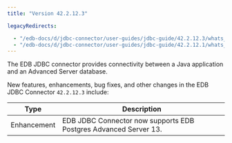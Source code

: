 ```yaml
---
title: "Version 42.2.12.3"

legacyRedirects:

  - "/edb-docs/d/jdbc-connector/user-guides/jdbc-guide/42.2.12.3/whats_new.html"
  - "/edb-docs/d/jdbc-connector/user-guides/jdbc-guide/42.2.12.1/whats_new.html"
---
```


The EDB JDBC connector provides connectivity between a Java application and an Advanced Server database.

New features, enhancements, bug fixes, and other changes in the EDB JDBC Connector `42.2.12.3` include:

| Type           | Description                                                       |
| -------------- | ----------------------------------------------------------------- |
| Enhancement    | EDB JDBC Connector now supports EDB Postgres Advanced Server 13.  |